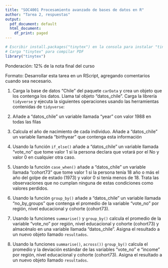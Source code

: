 ```yaml
---
title: "SOC4001 Procesamiento avanzado de bases de datos en R"
author: "Tarea 2, respuestas"
output:
  pdf_document: default
  html_document:
    df_print: paged
---
```


```r
# Escribir install.packages("tinytex") en la consola para instalar "tinytex"
# Carga "tinytex" para compilar PDF
library("tinytex")
```

Ponderación: 12% de la nota final del curso

Formato: Desarrollar esta tarea en un RScript, agregando comentarios cuando sea necesario. 


1) Carga la base de datos "Chile" del paquete `carData` y crea un objeto que los contenga los datos. Llama tal objeto "datos_chile".  Carga la librería `tidyverse` y ejecuta la siguientes operaciones usando las herramientas contenidas de `tidyverse`:


2) Añade a "datos_chile" un variable llamada "year" con valor 1988 en todas las filas


3) Calcula el año de nacimiento de cada individuo. Añade a "datos_chile" un variable llamada "birthyear" que contenga esta información


4) Usando la función `if_else()` añade a "datos_chile" un variable llamada "vote_no" que tome valor 1 si la persona declara que votará por el No y valor 0 en cualquier otra caso. 


5) Usando la función `case_when()` añade a "datos_chile" un variable llamada "cohort73" que tome valor 1 si la persona tenía 18 año o más el año del golpe de estado (1973) y valor 0 si tenía menos de 18. Trata las observaciones que no cumplan ninguna de estas condiciones como valores perdidos. 


6) Usando la función `group_by()` añade a "datos_chile" un variable llamada "no_by_groups" que contenga el promedio de la variable "vote_no" por región, nivel educacional y cohorte (cohort73). 


7) Usando la funciones `summarise()` y  `group_by()`  calcula el promedio de la variable "vote_no" por región, nivel educacional y cohorte (cohort73) y almacénalo en una variable llamada "datos_chile". Asigna el resultado a un nuevo objeto llamado `resultados`.


8) Usando la funciones `summarise()`, `across())`  `group_by()`  calcula el promedio y la deviación estándar de las variables "vote_no" e "income" por región, nivel educacional y cohorte (cohort73). Asigna el resultado a un nuevo objeto llamado `resultados`.

